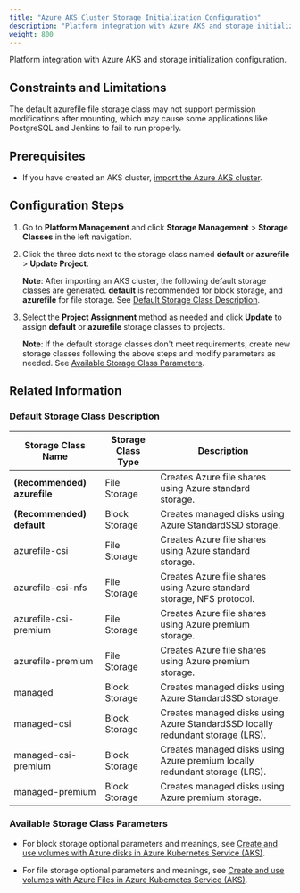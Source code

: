 ```yaml
---
title: "Azure AKS Cluster Storage Initialization Configuration"
description: "Platform integration with Azure AKS and storage initialization configuration."
weight: 800
---
```


Platform integration with Azure AKS and storage initialization configuration.

## Constraints and Limitations

The default azurefile file storage class may not support permission modifications after mounting, which may cause some applications like PostgreSQL and Jenkins to fail to run properly.

## Prerequisites

* If you have created an AKS cluster, [import the Azure AKS cluster](/configure/clusters/managed/import/azure-aks.mdx).

## Configuration Steps

1. Go to **Platform Management** and click **Storage Management** > **Storage Classes** in the left navigation.

2. Click the three dots next to the storage class named **default** or **azurefile** > **Update Project**.

    **Note**: After importing an AKS cluster, the following default storage classes are generated. **default** is recommended for block storage, and **azurefile** for file storage. See [Default Storage Class Description](#default-storage-class-description).

3. Select the **Project Assignment** method as needed and click **Update** to assign **default** or **azurefile** storage classes to projects.

    **Note**: If the default storage classes don't meet requirements, create new storage classes following the above steps and modify parameters as needed. See [Available Storage Class Parameters](#available-storage-class-parameters).

## Related Information

### Default Storage Class Description

| Storage Class Name | Storage Class Type | Description |
|---|---|---|
| **(Recommended) azurefile** | File Storage | Creates Azure file shares using Azure standard storage. |
| **(Recommended) default** | Block Storage | Creates managed disks using Azure StandardSSD storage. |
| azurefile-csi | File Storage | Creates Azure file shares using Azure standard storage. | 
| azurefile-csi-nfs | File Storage | Creates Azure file shares using Azure standard storage, NFS protocol. |
| azurefile-csi-premium | File Storage | Creates Azure file shares using Azure premium storage. |
| azurefile-premium | File Storage | Creates Azure file shares using Azure premium storage. |
| managed | Block Storage | Creates managed disks using Azure StandardSSD storage. |
| managed-csi | Block Storage | Creates managed disks using Azure StandardSSD locally redundant storage (LRS). |
| managed-csi-premium | Block Storage | Creates managed disks using Azure premium locally redundant storage (LRS). |
| managed-premium | Block Storage | Creates managed disks using Azure premium storage. |

### Available Storage Class Parameters

* For block storage optional parameters and meanings, see [Create and use volumes with Azure disks in Azure Kubernetes Service (AKS)](https://learn.microsoft.com/zh-cn/azure/aks/azure-csi-disk-storage-provision).

* For file storage optional parameters and meanings, see [Create and use volumes with Azure Files in Azure Kubernetes Service (AKS)](https://learn.microsoft.com/zh-cn/azure/aks/azure-csi-files-storage-provision).
